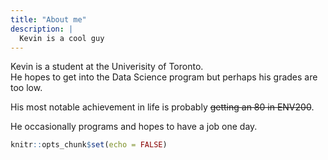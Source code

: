 ```yaml
---
title: "About me"
description: |
  Kevin is a cool guy
---
```


Kevin is a student at the Univerisity of Toronto.<br>
He hopes to get into the Data Science program but perhaps his grades are too low.<br>

His most notable achievement in life is probably ~~getting an 80 in ENV200~~.

He occasionally programs and hopes to have a job one day.

```r
knitr::opts_chunk$set(echo = FALSE)
```

